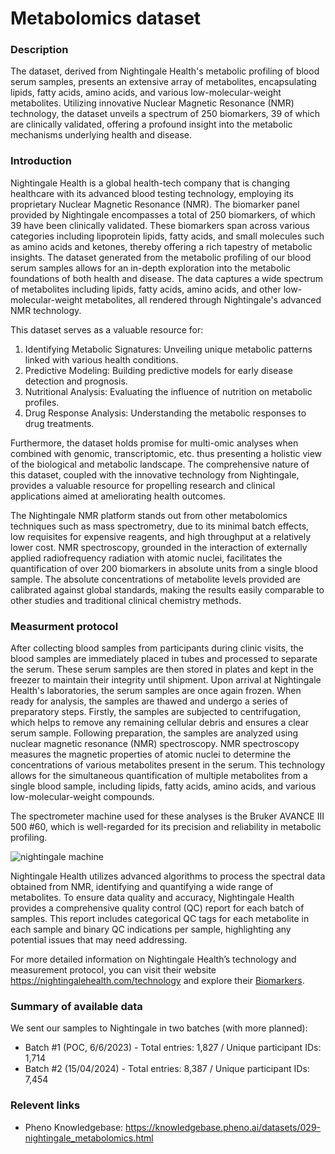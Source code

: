 # Metabolomics dataset

### Description
The dataset, derived from Nightingale Health's metabolic profiling of blood serum samples, presents an extensive array of metabolites, encapsulating lipids, fatty acids, amino acids, and various low-molecular-weight metabolites. Utilizing innovative Nuclear Magnetic Resonance (NMR) technology, the dataset unveils a spectrum of 250 biomarkers, 39 of which are clinically validated, offering a profound insight into the metabolic mechanisms underlying health and disease.

### Introduction
Nightingale Health is a global health-tech company that is changing healthcare with its advanced blood testing technology, employing its proprietary Nuclear Magnetic Resonance (NMR). The biomarker panel provided by Nightingale encompasses a total of 250 biomarkers, of which 39 have been clinically validated. These biomarkers span across various categories including lipoprotein lipids, fatty acids, and small molecules such as amino acids and ketones, thereby offering a rich tapestry of metabolic insights.
The dataset generated from the metabolic profiling of our blood serum samples allows for an in-depth exploration into the metabolic foundations of both health and disease.
The data captures a wide spectrum of metabolites including lipids, fatty acids, amino acids, and other low-molecular-weight metabolites, all rendered through Nightingale's advanced NMR technology. 

This dataset serves as a valuable resource for:
1. Identifying Metabolic Signatures: Unveiling unique metabolic patterns linked with various health conditions.
2. Predictive Modeling: Building predictive models for early disease detection and prognosis.
3. Nutritional Analysis: Evaluating the influence of nutrition on metabolic profiles.
4. Drug Response Analysis: Understanding the metabolic responses to drug treatments.

Furthermore, the dataset holds promise for multi-omic analyses when combined with genomic, transcriptomic, etc. thus presenting a holistic view of the biological and metabolic landscape. The comprehensive nature of this dataset, coupled with the innovative technology from Nightingale, provides a valuable resource for propelling research and clinical applications aimed at ameliorating health outcomes.

The Nightingale NMR platform stands out from other metabolomics techniques such as mass spectrometry, due to its minimal batch effects, low requisites for expensive reagents, and high throughput at a relatively lower cost. NMR spectroscopy, grounded in the interaction of externally applied radiofrequency radiation with atomic nuclei, facilitates the quantification of over 200 biomarkers in absolute units from a single blood sample. The absolute concentrations of metabolite levels provided are calibrated against global standards, making the results easily comparable to other studies and traditional clinical chemistry methods.

### Measurment protocol
After collecting blood samples from participants during clinic visits, the blood samples are immediately placed in tubes and processed to separate the serum. These serum samples are then stored in plates and kept in the freezer to maintain their integrity until shipment.
Upon arrival at Nightingale Health's laboratories, the serum samples are once again frozen. When ready for analysis, the samples are thawed and undergo a series of preparatory steps.
Firstly, the samples are subjected to centrifugation, which helps to remove any remaining cellular debris and ensures a clear serum sample. 
Following preparation, the samples are analyzed using nuclear magnetic resonance (NMR) spectroscopy. NMR spectroscopy measures the magnetic properties of atomic nuclei to determine the concentrations of various metabolites present in the serum. This technology allows for the simultaneous quantification of multiple metabolites from a single blood sample, including lipids, fatty acids, amino acids, and various low-molecular-weight compounds.

The spectrometer machine used for these analyses is the Bruker AVANCE III 500 #60, which is well-regarded for its precision and reliability in metabolic profiling.

![nightingale machine](/md/folders/29/nightingale_machine.png)

Nightingale Health utilizes advanced algorithms to process the spectral data obtained from NMR, identifying and quantifying a wide range of metabolites. 
To ensure data quality and accuracy, Nightingale Health provides a comprehensive quality control (QC) report for each batch of samples. This report includes categorical QC tags for each metabolite in each sample and binary QC indications per sample, highlighting any potential issues that may need addressing.

For more detailed information on Nightingale Health’s technology and measurement protocol, you can visit their website https://nightingalehealth.com/technology and explore their [Biomarkers](https://research.nightingalehealth.com/biomarkers).

### Summary of available data
We sent our samples to Nightingale in two batches (with more planned):
* Batch #1 (POC, 6/6/2023) - Total entries: 1,827 / Unique participant IDs: 1,714
* Batch #2 (15/04/2024) - Total entries: 8,387 / Unique participant IDs: 7,454

### Relevent links
* Pheno Knowledgebase: https://knowledgebase.pheno.ai/datasets/029-nightingale_metabolomics.html

